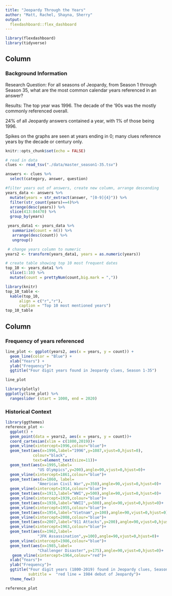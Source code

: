 ```yaml
---
title: "Jeopardy Through the Years"
author: "Matt, Rachel, Shayna, Sherry"
output:
  flexdashboard::flex_dashboard
---
```


```r

library(flexdashboard)
library(tidyverse)

```

Column{data-width=300}
-----------------------------------------------------------------------

### Background Information



Research Question: 
For all seasons of Jeopardy, from Season 1 through Season 35, 
what are the most common calendar years referenced in an answer? 

Results:
The top year was 1996. 
The decade of the '90s was the mostly commonly referenced overall. 

24% of all Jeopardy answers contained a year, with 1% of those being 1996. 

Spikes on the graphs are seen at years ending in 0; many clues reference 
years by the decade or century only. 
```r
knitr::opts_chunk$set(echo = FALSE)

# read in data
clues <- read_tsv("./data/master_season1-35.tsv")

answers <- clues %>% 
  select(category, answer, question)

#filter years out of answers, create new column, arrange descending
years_data <- answers %>% 
  mutate(years = str_extract(answer, "[0-9]{4}")) %>%
  filter(str_count(years)==4)%>% 
  arrange(desc(years)) %>% 
  slice(413:84470) %>% 
  group_by(years) 

 years_data1 <- years_data %>% 
   summarize(count = n()) %>% 
   arrange(desc(count)) %>% 
   ungroup()

 # change years column to numeric 
years2 <- transform(years_data1, years = as.numeric(years))

# create table showing top 10 most frequent dates
top_10 <- years_data1 %>% 
  slice(1:10) %>% 
  mutate(count = prettyNum(count,big.mark = ","))

library(knitr)
top_10_table <- 
  kable(top_10, 
      align = c("r","r"),
      caption = "Top 10 most mentioned years")
top_10_table
```

Column{data-width=700}
-----------------------------------------------------------------------


### Frequency of years referenced

```r
line_plot <- ggplot(years2, aes(x = years, y = count)) +
  geom_line(color = "Blue") +
  xlab("Years") +
  ylab("Frequency")+
  ggtitle("Four digit years found in Jeopardy clues, Season 1-35") 

line_plot

library(plotly)
ggplotly(line_plot) %>% 
  rangeslider (start = 1000, end = 2020)


```


### Historical Context

```r
library(ggthemes)
reference_plot <- 
  ggplot() +
  geom_point(data = years2, aes(x = years, y = count))+
  coord_cartesian(xlim = c(1800,2019))+
  geom_vline(xintercept=1996,colour="blue")+
  geom_text(aes(x=1996,label="1996",y=1087,vjust=0,hjust=0),
            colour="black",
            text=element_text(size=11))+
  geom_text(aes(x=1995,label=
              "US Olympics",y=200),angle=90,vjust=0,hjust=0)+
  geom_vline(xintercept=1861,colour="blue")+
  geom_text(aes(x=1860, label=
              "American Civil War",y=350),angle=90,vjust=0,hjust=0)+
  geom_vline(xintercept=1914,colour="blue")+
  geom_text(aes(x=1913,label="WWI",y=500),angle=90,vjust=0,hjust=0)+
  geom_vline(xintercept=1939,colour="blue")+
  geom_text(aes(x=1938,label="WWII",y=500),angle=90,vjust=0,hjust=0)+
  geom_vline(xintercept=1955,colour="blue")+
  geom_text(aes(x=1954,label="Vietnam",y=100),angle=90,vjust=0,hjust=0)+
  geom_vline(xintercept=2008,colour="blue")+
  geom_text(aes(x=2007,label="911 Attacks",y=200),angle=90,vjust=0,hjust=0)+
  geom_vline(xintercept=1963,colour="blue")+
  geom_text(aes(x=1962,label=
              "JFK Assassination",y=100),angle=90,vjust=0,hjust=0)+
  geom_vline(xintercept=1986,colour="blue")+
  geom_text(aes(x=1985,label=
              "Challenger Disaster",y=175),angle=90,vjust=0,hjust=0)+
   geom_vline(xintercept=1964,colour="red")+
  xlab("Years")+
  ylab("Frequency")+
  ggtitle("Four digit years (1800-2019) found in Jeopardy clues, Season 1-35",
          subtitle =  "red line = 1984 debut of Jeopardy")+
  theme_few()

reference_plot
```

